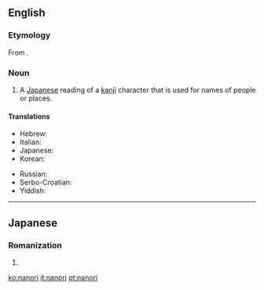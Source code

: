 ==English==

{{wikipedia}}

===Etymology===
From {{etyl|ja|en}} {{term|名乗り|tr=なのり, nanori|lang=ja|sc=Jpan}}.

===Noun===
{{en-noun|-}}

# {{context|linguistics|lang=en}} A [[Japanese]] reading of a [[kanji]] character that is used for names of people or places.

====Translations====
{{trans-top|Japanese kanji readings for names}}
* Hebrew: {{t-|he|נאנורי|sc=Hebr}}
* Italian: {{t+|it|nanori}}
* Japanese: {{t-|ja|名乗り|tr=なのり, nanori}}
* Korean: {{t-|ko|나노리|tr=nanori|sc=Hang}}
{{trans-mid}}
* Russian: {{t-|ru|нанори|tr=nanóri}}
* Serbo-Croatian: {{t-|sh|nanori}}
* Yiddish: {{t-|yi|נאנאָרי|sc=Hebr}}
{{trans-bottom}}

----

==Japanese==

===Romanization===
{{ja-romaji}}

# {{ja-romanization of|なのり}}

[[ko:nanori]]
[[it:nanori]]
[[pt:nanori]]